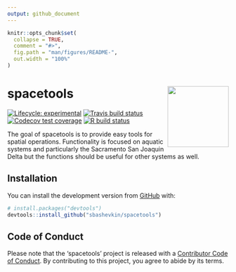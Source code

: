 ```yaml
---
output: github_document
---
```


<!-- README.md is generated from README.Rmd. Please edit that file -->

```r
knitr::opts_chunk$set(
  collapse = TRUE,
  comment = "#>",
  fig.path = "man/figures/README-",
  out.width = "100%"
)
```

# spacetools <img src='man/figures/logo.png' align="right" height="139" />

<!-- badges: start -->
[![Lifecycle: experimental](https://img.shields.io/badge/lifecycle-experimental-orange.svg)](https://www.tidyverse.org/lifecycle/#experimental)
[![Travis build status](https://travis-ci.org/sbashevkin/spacetools.svg?branch=master)](https://travis-ci.org/sbashevkin/spacetools)
[![Codecov test coverage](https://codecov.io/gh/sbashevkin/spacetools/branch/master/graph/badge.svg)](https://codecov.io/gh/sbashevkin/spacetools?branch=master)
[![R build status](https://github.com/sbashevkin/spacetools/workflows/R-CMD-check/badge.svg)](https://github.com/sbashevkin/spacetools/actions)
<!-- badges: end -->

The goal of spacetools is to provide easy tools for spatial operations. Functionality is focused on aquatic systems and particularly the Sacramento San Joaquin Delta but the functions should be useful for other systems as well. 

## Installation

You can install the development version from [GitHub](https://github.com/) with:

``` r
# install.packages("devtools")
devtools::install_github("sbashevkin/spacetools")
```

## Code of Conduct
Please note that the 'spacetools' project is released with a [Contributor Code of Conduct](CODE_OF_CONDUCT.md). By contributing to this project, you agree to abide by its terms.
